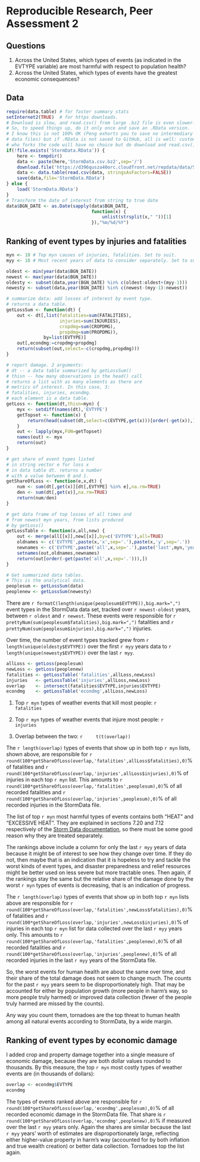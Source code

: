 Reproducible Research, Peer Assessment 2
========================================

## Questions

1. Across the United States, which types of events (as indicated in the EVTYPE variable) are most harmful with respect to population health?
2. Across the United States, which types of events have the greatest economic consequences?

## Data

```r
require(data.table) # for faster summary stats
setInternet2(TRUE)  # for https downloads.
# Download is slow, and read.csv() from large .bz2 file is even slower.
# So, to speed things up, do it only once and save an .RData version.
# I know this is not 100% OK (Peng exhorts you to save no intermediary
# data files) but if .RData is not saved to GitHub, all is well: customer
# who forks the code will have no choice but do download and read.csv().
if(!file.exists('StormData.RData')) {
    here <- tempdir()
    data <- paste(here,'StormData.csv.bz2',sep='/')
    download.file('https://d396qusza40orc.cloudfront.net/repdata/data/StormData.csv.bz2',data)
    data <- data.table(read.csv(data, stringsAsFactors=FALSE))
    save(data,file='StormData.RData')
} else {
    load('StormData.RData')
}
# Transform the date of interest from string to true date
data$BGN_DATE <- as.Date(sapply(data$BGN_DATE,
                                function(x) {
                                    unlist(strsplit(x," "))[1]
                                }),"%m/%d/%Y")
```

## Ranking of event types by injuries and fatalities

```r
myn <- 10 # Top myn causes of injuries, fatalities. Set to suit.
myy <- 10 # Most recent years of data to consider separately. Set to suit.

oldest <- min(year(data$BGN_DATE))
newest <- max(year(data$BGN_DATE))
oldesty <- subset(data,year(BGN_DATE) %in% c(oldest:oldest+(myy-1)))
newesty <- subset(data,year(BGN_DATE) %in% c(newest-(myy-1):newest))

# summarize data: add losses of interest by event type.
# returns a data table.
getLossSum <- function(dt) {
    out <- dt[,list(fatalities=sum(FATALITIES), 
                    injuries=sum(INJURIES),
                    cropdmg=sum(CROPDMG),
                    propdmg=sum(PROPDMG)),
              by=list(EVTYPE)]
    out[,econdmg:=cropdmg+propdmg]
    return(subset(out,select=-c(cropdmg,propdmg)))
}

# report damage. 2 arguments:
# dt -- a data table summarized by getLossSum()
# thisn -- how many observations in the head() call
# returns a list with as many elements as there are
# metrics of interest. In this case, 3:
# fatalities, injuries, econdmg.
# each element is a data table.
getLoss <- function(dt,thisn=myn) {
    myx <- setdiff(names(dt),'EVTYPE')
    getTopset <- function(x) {
        return(head(subset(dt,select=c(EVTYPE,get(x)))[order(-get(x)),],n=thisn))
    }
    out <- lapply(myx,FUN=getTopset)
    names(out) <- myx
    return(out)
}

# get share of event types listed
# in string vector e for loss x
# in data table dt. returns a number 
# with a value between 0 and 1.
getShareOfLoss <- function(e,x,dt) {
    num <- sum(dt[,get(x)][dt[,EVTYPE] %in% e],na.rm=TRUE)
    den <- sum(dt[,get(x)],na.rm=TRUE)
    return(num/den)
}

# get data frame of top losses of all times and
# from newest myn years, from lists produced
# by getLoss()
getLossTable <- function(x,all,new) {
    out <- merge(all[[x]],new[[x]],by=c('EVTYPE'),all=TRUE)
    oldnames <- c('EVTYPE',paste(x,'x',sep='.'),paste(x,'y',sep='.'))
    newnames <- c('EVTYPE',paste('all',x,sep='.'),paste('last',myn,'years',sep='.'))
    setnames(out,oldnames,newnames)
    return(out[order(-get(paste('all',x,sep='.'))),])
}

# Get summarized data tables.
# This is the analytical data.
peoplesum <- getLossSum(data)
peoplenew <- getLossSum(newesty)
```

There are `r formatC(length(unique(peoplesum$EVTYPE)),big.mark=",")` event types in the StormData data set, tracked over `r newest-oldest` years, between `r oldest` and `r newest`. These events were responsible for `r prettyNum(sum(peoplesum$fatalities),big.mark=",")` fatalities and `r prettyNum(sum(peoplesum$injuries),big.mark=",")` injuries. 

Over time, the number of event types tracked grew from `r length(unique(oldesty$EVTYPE))` over the first `r myy` years data to `r length(unique(newesty$EVTYPE))` over the last `r myy`.

```r
allLoss <- getLoss(peoplesum)
newLoss <- getLoss(peoplenew)
fatalities <- getLossTable('fatalities',allLoss,newLoss)
injuries   <- getLossTable('injuries',allLoss,newLoss)
overlap    <- intersect(fatalities$EVTYPE,injuries$EVTYPE)
econdmg    <- getLossTable('econdmg',allLoss,newLoss)
```

1. Top `r myn` types of weather events that kill most people:
    ```r
    fatalities
    ```
    
2. Top `r myn` types of weather events that injure most people:
    ```r
    injuries
    ```

3. Overlap between the two: 
    ```r
    t(t(overlap))
    ```

The `r length(overlap)` types of events that show up in both top `r myn` lists, shown above, are responsible for `r round(100*getShareOfLoss(overlap,'fatalities',allLoss$fatalities),0)`% of fatalities and `r round(100*getShareOfLoss(overlap,'injuries',allLoss$injuries),0)`% of injuries in each top `r myn` list. This amounts to `r round(100*getShareOfLoss(overlap,'fatalities',peoplesum),0)`% of all recorded fatalities and `r round(100*getShareOfLoss(overlap,'injuries',peoplesum),0)`% of all recorded injuries in the StormData file. 

The list of top `r myn` most harmful types of events contains both "HEAT" and "EXCESSIVE HEAT". They are explained in sections 7.20 and 7.12 respectively of the [Storm Data documentation](https://d396qusza40orc.cloudfront.net/repdata%2Fpeer2_doc%2Fpd01016005curr.pdf), so there must be some good reason why they are treated separately.

The rankings above include a column for only the last `r myy` years of data because it might be of interest to see how they change over time. If they do not, then maybe that is an indication that it is hopeless to try and tackle the worst kinds of event types, and disaster preparedness and relief resources might be better used on less severe but more tractable ones. Then again, if the rankings stay the same but the relative share of the damage done by the worst `r myn` types of events is decreasing, that is an indication of progress.

The `r length(overlap)` types of events that show up in both top `r myn` lists above are responsible for `r round(100*getShareOfLoss(overlap,'fatalities',newLoss$fatalities),0)`% of fatalities and `r round(100*getShareOfLoss(overlap,'injuries',newLoss$injuries),0)`% of injuries in each top `r myn` list for data collected over the last `r myy` years only. This amounts to `r round(100*getShareOfLoss(overlap,'fatalities',peoplenew),0)`% of all recorded fatalities and `r round(100*getShareOfLoss(overlap,'injuries',peoplenew),0)`% of all recorded injuries in the last `r myy` years of the StormData file.

So, the worst events for human health are about the same over time, and their share of the total damage does not seem to change much. The counts for the past `r myy` years seem to be disproportionately high. That may be accounted for either by population growth (more people in harm's way, so more people truly harmed) or improved data collection (fewer of the people truly harmed are missed by the counts).

Any way you count them, tornadoes are the top threat to human health among all natural events according to StormData, by a wide margin.

## Ranking of event types by economic damage

I added crop and property damage together into a single measure of economic damage, because they are both dollar values rounded to thousands. By this measure, the top `r myn` most costly types of weather events are (in thousands of dollars):
```r
overlap <- econdmg$EVTYPE
econdmg
```

The types of events ranked above are responsible for `r round(100*getShareOfLoss(overlap,'econdmg',peoplesum),0)`% of all recorded economic damage in the StormData file. That share is `r round(100*getShareOfLoss(overlap,'econdmg',peoplenew),0)`% if measured over the last `r myy` years only. Again the shares are similar because the last `r myy` years' worth of estimates are disproportionately large, reflecting either higher-value property in harm's way (accounted for by both inflation and true wealth creation) or better data collection. Tornadoes top the list again.
